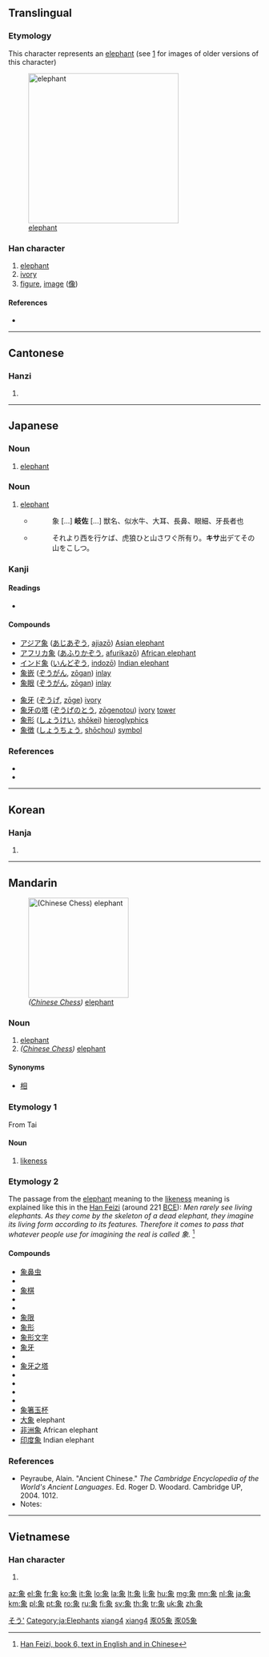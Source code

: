 ==Translingual==

===Etymology===
This character represents an [[elephant]] (see [http://www.chineseetymology.org/CharacterEtymology.aspx?characterInput=%E8%B1%A1&submitButton1=Etymology] for images of older versions of this character)

[[Image:Elephant_near_ndutu.jpg|300px|thumb|right|[[elephant]]]]
===Han character===
{{stroke order|strokes=11}}
{{Han char|rn=152|rad=豕|as=05|sn=11|snj=12|four=2723<sub>2</sub>|canj=弓日心人 (NAPO)}}

# [[elephant]]
# [[ivory]]
# [[figure]], [[image]] ([[像]])

====References====
* {{Han ref|kx=1195.210|dkj=36372|dj=1658.010|hdz=63611.090|uh=8C61|ud=35937|bh=B648|bd=46664}}

----

==Cantonese==

===Hanzi===
{{yue-hanzi|jyut=zoeng6|y=jeung6}}

# {{defn|lang=yue|sort=豕05}}

----

==Japanese==

===Noun===
{{ja-noun|k|hira=ぞう|rom=zō|hidx=そう'}}

# [[elephant]]

===Noun===
{{ja-noun|k|hira=きさ|rom=kisa|hidx=きさ}}

# [[elephant]]
#* {{RQ:Wamyō Ruijushō|7|52}}
#*: 象 [...] '''岐佐''' [...] 獣名、似水牛、大耳、長鼻、眼細、牙長者也
#* {{RQ:Utsubo Monogatari|Toshikage}}
#*: それより西を行ケば、虎狼ひと山さワぐ所有り。'''キサ'''出デてその山をこしつ。

===Kanji===
{{ja-kanji|grade=4|rs=豕05}}

====Readings====
* {{ja-readings|on=[[しょう]] (shō), [[ぞう]] (zō)|kun=[[かた]] (kata), [[かたどる]] (katadoru), [[のり]] (nori)}}

====Compounds====
{{top2}}
* [[アジア象]] ([[あじあぞう]], [[ajiazō]]) [[Asian elephant]]
* [[アフリカ象]] ([[あふりかぞう]], [[afurikazō]]) [[African elephant]]
* [[インド象]] ([[いんどぞう]], [[indozō]]) [[Indian elephant]]
* [[象嵌]] ([[ぞうがん]], [[zōgan]]) [[inlay]]
* [[象眼]] ([[ぞうがん]], [[zōgan]]) [[inlay]]
{{mid2}}
* [[象牙]] ([[ぞうげ]], [[zōge]]) [[ivory]]
* [[象牙の塔]] ([[ぞうげのとう]], [[zōgenotou]]) [[ivory]] [[tower]]
* [[象形]] ([[しょうけい]], [[shōkei]]) [[hieroglyphics]]
* [[象徴]] ([[しょうちょう]], [[shōchou]]) [[symbol]]
{{bottom}}

===References===
* {{R:Utsubo Monogatari 1}}
* {{R:Wamyō Ruijushō}}

[[Category:1000 Japanese basic words|そう']]
[[Category:ja:Elephants]]

----

==Korean==

===Hanja===
{{ko-hanja|hangeul=상|eumhun=|rv=sang|mr=sang|y=sang}}

# {{defn|lang=ko|sort=豕05}}

----

==Mandarin==
{{attention|cmn|should the noun sections be combined? If not it should be made clear how they are differentiated}}
[[Image:Xiangqi_Elephant.png|200px|thumb|right|''([[w:Xiangqi|Chinese Chess]])'' [[elephant]]]]

===Noun===
{{cmn-noun|ts|pin=xiàng|pint=xiang4|rs=豕05}}

# [[elephant]]
# ''([[w:Xiangqi|Chinese Chess]])'' [[elephant]]

====Synonyms====
* {{sense|elephant in Chinese Chess}} [[相]]

===Etymology 1===
From Tai

====Noun====
{{cmn-noun|s|pin=xiàng|pint=xiang4|tra=像|sim=象|rs=豕05}}

# [[likeness]]

===Etymology 2===
The passage from the [[elephant]] meaning to the [[likeness]] meaning is explained like this in the [[wikipedia:Han Feizi (book)|Han Feizi]] (around 221 [[BCE]]): ''Men rarely see living elephants. As they come by the skeleton of a dead elephant, they imagine its living form according to its features. Therefore it comes to pass that whatever people use for imagining the real is called 象.'' <ref>[http://www2.iath.virginia.edu/saxon/servlet/SaxonServlet?source=xwomen/texts/hanfei.xml&style=xwomen/xsl/dynaxml.xsl&chunk.id=d2.20&toc.id=d2.20&doc.lang=bilingual Han Feizi, book 6, text in English and in Chinese]</ref>

====Compounds====
* [[象鼻虫]]
* {{zh-ts|象齒焚身|象齿焚身}}
* [[象棋]]
* {{zh-ts|象聲詞|象声词}}
* {{zh-ts|象戲|象戏}}
* [[象限]]
* [[象形]]
* [[象形文字]]
* [[象牙]]
* {{zh-ts|象牙寶塔|象牙宝塔}}
* [[象牙之塔]]
* {{zh-ts|象牙質|象牙质}}
* {{zh-ts|象眼兒|象眼儿}}
* {{zh-ts|象徵|象征}}
* {{zh-ts|象徵主義|象征主义}}
* [[象箸玉杯]]
* [[大象]] elephant
* [[非洲象]] African elephant
* [[印度象]] Indian elephant

===References===
* Peyraube, Alain. "Ancient Chinese." ''The Cambridge Encyclopedia of the World's Ancient Languages''. Ed. Roger D. Woodard. Cambridge UP, 2004. 1012.
* Notes:
<references/>

[[Category:cmn:Elementary Mandarin in simplified script|xiang4]]
[[Category:cmn:Elephants in simplified script|xiang4]]
[[Category:cmn:Elementary Mandarin in traditional script|豕05象]]
[[Category:cmn:Elephants in traditional script|豕05象]]

----

==Vietnamese==

===Han character===
{{vi-hantu|tượng|rs=豕05}}

# {{defn|lang=vi|sort=豕05}}

[[az:象]]
[[el:象]]
[[fr:象]]
[[ko:象]]
[[it:象]]
[[lo:象]]
[[la:象]]
[[lt:象]]
[[li:象]]
[[hu:象]]
[[mg:象]]
[[mn:象]]
[[nl:象]]
[[ja:象]]
[[km:象]]
[[pl:象]]
[[pt:象]]
[[ro:象]]
[[ru:象]]
[[fi:象]]
[[sv:象]]
[[th:象]]
[[tr:象]]
[[uk:象]]
[[zh:象]]